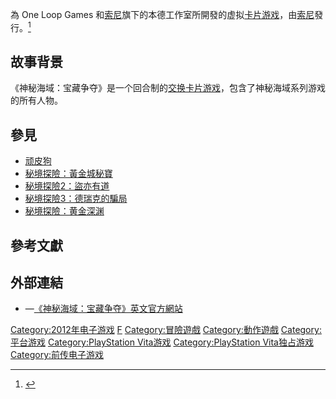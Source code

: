 {{noteTA
| G1=Games
| 1=zh-cn:德雷克; zh-tw:德瑞克;
}}
{{Infobox VG
| title = 神秘海域：宝藏争夺
| image = File:Uncharted Fight For Fortune PSVita.jpg
| caption = 《神秘海域：宝藏争夺》美版封面
| english=Uncharted: Fight For Fortune
| developer = [[索尼互动娱乐本德工作室|索尼互动娱乐本德工作室]]
| publisher = [[索尼電腦娛樂|索尼電腦娛樂]]
| distributor =
| designer =
| series = [[神秘海域系列|神秘海域系列]]
| engine =[[PlayStation_Vita|PlayStation Vita]]
| released = {{vgrelease|NA|2012年12月3日|EU|2012年11月5日}}
| genre = [[卡片遊戲|卡片]]
| modes = [[單人電子遊戲|單人]]
| platforms =[[PlayStation_Vita|PlayStation Vita]]
}}

{{Vgname|神秘海域：宝藏争夺|en=Uncharted: Fight For Fortune|cn=神秘海域：宝藏争夺|tw=秘境探險：寶藏之戰}}為 One Loop Games 和[[索尼電腦娛樂|索尼]]旗下的本德工作室所開發的虚拟[[卡片游戏|卡片游戏]]，由[[索尼電腦娛樂|索尼]]發行。<ref>{{cite web|url= http://uk.playstation.com/psn/games/detail/item554563/Uncharted-Fight-for-Fortune%E2%84%A2/|title= Uncharted: Fight for Fortune - PlayStation Network, PSN game|publisher= Sony Computer Entertainment Europe|language= en|accessdate= 2014-02-16|archive-date= 2014-02-21|archive-url= https://web.archive.org/web/20140221085200/http://uk.playstation.com/psn/games/detail/item554563/Uncharted-Fight-for-Fortune%E2%84%A2/|dead-url= no}}</ref>

== 故事背景 ==

《神秘海域：宝藏争夺》是一个回合制的[[交换卡片游戏|交换卡片游戏]]，包含了神秘海域系列游戏的所有人物。

== 參見 ==

* [[顽皮狗|顽皮狗]]
* [[秘境探險：黃金城秘寶|秘境探險：黃金城秘寶]]
* [[秘境探險2：盜亦有道|秘境探險2：盜亦有道]]
* [[秘境探險3：德瑞克的騙局|秘境探險3：德瑞克的騙局]]
* [[秘境探險：黄金深渊|秘境探險：黄金深渊]]

== 參考文獻 ==
{{reflist}}

== 外部連結 ==

* {{En icon}}—[http://us.playstation.com/psvita/games-and-media/psv-uncharted-fight-for-fortune.html 《神秘海域：宝藏争夺》英文官方網站] {{Wayback|url=http://us.playstation.com/psvita/games-and-media/psv-uncharted-fight-for-fortune.html |date=20140221084736 }}

{{秘境探險系列}}

{{DEFAULTSORT:Uncharted, Fight For Fortune}}
[[Category:2012年电子游戏|Category:2012年电子游戏]]
[[Category:神秘海域系列|F]]
[[Category:冒險遊戲|Category:冒險遊戲]]
[[Category:動作遊戲|Category:動作遊戲]]
[[Category:平台游戏|Category:平台游戏]]
[[Category:PlayStation_Vita游戏|Category:PlayStation Vita游戏]]
[[Category:PlayStation_Vita独占游戏|Category:PlayStation Vita独占游戏]]
[[Category:前传电子游戏|Category:前传电子游戏]]

{{videogame-stub}}